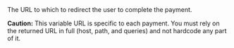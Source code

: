 <ResponseField name="RedirectURL" type="string" >    
The URL to which to redirect the user to complete the payment.  

**Caution:** This variable URL is specific to each payment. You must rely on the returned URL in full (host, path, and queries) and not hardcode any part of it.
</ResponseField>